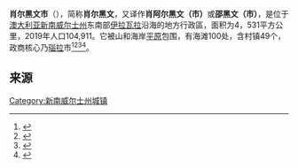 '''肖尔黑文市'''（{{lang|en|City of Shoalhaven}}），简称'''肖尔黑文'''，又译作'''肖阿尔黑文（市）'''或'''邵黑文（市）'''，是位于[[澳大利亚|澳大利亚]][[新南威尔士州|新南威尔士州]]东南部[[伊拉瓦拉|伊拉瓦拉]]沿海的地方行政區，面积为4，531平方公里，2019年人口104,911。它被山和海岸[[平原|平原]]包围，有海滩100处，含村镇49个，政商核心乃[[瑙拉|瑙拉]]市<ref>{{Cite web|title=Visitor Information|url=https://www.shoalhaven.com/visitor-information|accessdate=2021-01-08|date=2017-10-11|work=www.shoalhaven.com|language=en}}</ref><ref>{{Cite web|title=Facts & Figures|url=https://business.shoalhaven.nsw.gov.au/essential-information/facts-figures|accessdate=2021-01-08|work=business.shoalhaven.nsw.gov.au}}</ref><ref>{{Cite web|title=灾难性火灾威胁下，何时撤离？如何保全自身和财产安全？|url=https://www.sbs.com.au/language/mandarin/zh-hans/zai-nan-xing-huo-zai-wei-xie-xia-he-shi-che-chi-ru-he-bao-quan-zi-shen-he-cai|accessdate=2021-01-08|work=SBS Your Language|language=zh-hans}}</ref><ref>{{Cite web|title=新南威爾士指南─澳洲旅遊局|url=https://www.australia.com/zh-hk/places/new-south-wales.html|accessdate=2021-01-08|date=2020-03-19|last=Australia|first=Tourism|work=www.australia.com|language=zh-HK}}</ref>。

==来源==
{{reflist}}
{{geo-stub}}
[[Category:新南威尔士州城镇|Category:新南威尔士州城镇]]